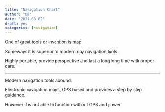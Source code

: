```yaml
---
title: "Navigation Chart"
author: "DK"
date: "2025-08-02"
draft: yes
categories: [navigation]
---
```


One of great tools or invention is map.

Someways it is superior to modern day navigation tools.

Highly portable, provide perspective and last a long long time with proper care.

------------------------------------------------------------------------

Modern navigation tools abound.

Electronic navigation maps, GPS based and provides a step by step guidance.

However it is not able to function without GPS and power.
